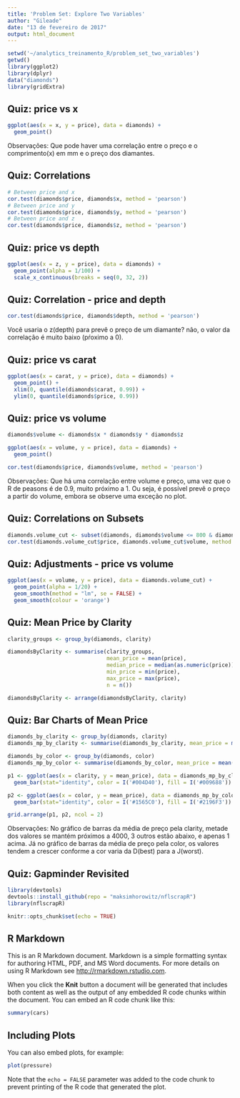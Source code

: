 ```yaml
---
title: 'Problem Set: Explore Two Variables'
author: "Gileade"
date: "13 de fevereiro de 2017"
output: html_document
---
```


```r
setwd('~/analytics_treinamento_R/problem_set_two_variables')
getwd()
library(ggplot2)
library(dplyr)
data("diamonds")
library(gridExtra)
```

## Quiz: price vs x

```r
ggplot(aes(x = x, y = price), data = diamonds) +
  geom_point()
```

Observações: Que pode haver uma correlação entre o preço e o comprimento(x) em mm e o preço dos diamantes.

## Quiz: Correlations

```r
# Between price and x
cor.test(diamonds$price, diamonds$x, method = 'pearson')
# Between price and y
cor.test(diamonds$price, diamonds$y, method = 'pearson')
# Between price and z
cor.test(diamonds$price, diamonds$z, method = 'pearson')
```

## Quiz: price vs depth

```r
ggplot(aes(x = z, y = price), data = diamonds) +
  geom_point(alpha = 1/100) +
  scale_x_continuous(breaks = seq(0, 32, 2))
```


## Quiz: Correlation - price and depth

```r
cor.test(diamonds$price, diamonds$depth, method = 'pearson')
```
Você usaria o z(depth) para prevê o preço de um diamante?
não, o valor da correlação é muito baixo (pŕoximo a 0).

## Quiz: price vs carat

```r
ggplot(aes(x = carat, y = price), data = diamonds) +
  geom_point() +
  xlim(0, quantile(diamonds$carat, 0.99)) +
  ylim(0, quantile(diamonds$price, 0.99))
```

## Quiz: price vs volume

```r
diamonds$volume <- diamonds$x * diamonds$y * diamonds$z

ggplot(aes(x = volume, y = price), data = diamonds) +
  geom_point()

cor.test(diamonds$price, diamonds$volume, method = 'pearson')
```
Observações: Que há uma correlação entre volume e preço, uma vez que o R de peasons é de 0.9, muito próximo a 1. Ou seja, é possível prevê o preço a partir do volume, embora se observe uma exceção no plot.

## Quiz: Correlations on Subsets

```r
diamonds.volume_cut <- subset(diamonds, diamonds$volume <= 800 & diamonds$volume != 0)
cor.test(diamonds.volume_cut$price, diamonds.volume_cut$volume, method = 'pearson')
```

## Quiz: Adjustments - price vs volume

```r
ggplot(aes(x = volume, y = price), data = diamonds.volume_cut) +
  geom_point(alpha = 1/20) +
  geom_smooth(method = "lm", se = FALSE) +
  geom_smooth(colour = 'orange')
```

## Quiz: Mean Price by Clarity

```r
clarity_groups <- group_by(diamonds, clarity)

diamondsByClarity <- summarise(clarity_groups, 
                               mean_price = mean(price), 
                               median_price = median(as.numeric(price)),
                               min_price = min(price),
                               max_price = max(price),
                               n = n())

diamondsByClarity <- arrange(diamondsByClarity, clarity)
```

## Quiz: Bar Charts of Mean Price

```r
diamonds_by_clarity <- group_by(diamonds, clarity)
diamonds_mp_by_clarity <- summarise(diamonds_by_clarity, mean_price = mean(price))

diamonds_by_color <- group_by(diamonds, color)
diamonds_mp_by_color <- summarise(diamonds_by_color, mean_price = mean(price))
```

```r
p1 <- ggplot(aes(x = clarity, y = mean_price), data = diamonds_mp_by_clarity) +
  geom_bar(stat="identity", color = I('#004D40'), fill = I('#009688'))

p2 <- ggplot(aes(x = color, y = mean_price), data = diamonds_mp_by_color) +
  geom_bar(stat="identity", color = I('#1565C0'), fill = I('#2196F3'))

grid.arrange(p1, p2, ncol = 2)
```

Observações: No gráfico de barras da média de preço pela clarity, metade dos valores se mantém próximos a 4000, 3 outros estão abaixo, e apenas 1 acima. Já no gráfico de barras da média de preço pela color, os valores tendem a crescer conforme a cor varia da D(best) para a J(worst).

## Quiz: Gapminder Revisited

```r
library(devtools)
devtools::install_github(repo = "maksimhorowitz/nflscrapR")
library(nflscrapR)

```























```r
knitr::opts_chunk$set(echo = TRUE)
```

## R Markdown

This is an R Markdown document. Markdown is a simple formatting syntax for authoring HTML, PDF, and MS Word documents. For more details on using R Markdown see <http://rmarkdown.rstudio.com>.

When you click the **Knit** button a document will be generated that includes both content as well as the output of any embedded R code chunks within the document. You can embed an R code chunk like this:

```r
summary(cars)
```

## Including Plots

You can also embed plots, for example:

```r
plot(pressure)
```

Note that the `echo = FALSE` parameter was added to the code chunk to prevent printing of the R code that generated the plot.
